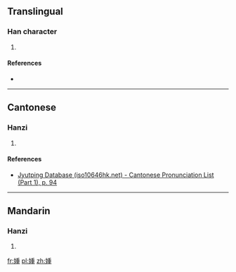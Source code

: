 ==Translingual==

===Han character===
{{Han char|rn=38|rad=女|as=09|sn=12|four=|canj=女竹十土 (VHJG)|ids=⿰[[女]][[重]]}}

# {{defn|Han|sort=女09}}

====References====
* {{Han ref|kx=0266.360|dkj=06497|hdz=21066.120|uh=5A91|ud=23185}}

----

==Cantonese==

===Hanzi===
{{yue-hanzi|jyut=[[zung6]]|y=jung6}}

# {{defn|lang=yue|sort=女09}}

====References====
* [http://www.iso10646hk.net/jp/document/download.jsp Jyutping Database (iso10646hk.net) - Cantonese Pronunciation List (Part 1), p. 94]

----

==Mandarin==

===Hanzi===
{{cmn-hanzi|pin=[[zhòng]] ([[zhong4]])|wg=chung<sup>4</sup>}}

# {{defn|lang=cmn|sort=女09}}

[[fr:媑]]
[[pl:媑]]
[[zh:媑]]